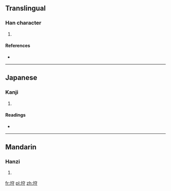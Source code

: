 ==Translingual==

===Han character===
{{Han char|rn=32|rad=土|as=06|sn=9|four=|canj=土十木戈 (GJDI)|ids=⿰[[土]][[守]]}}

# {{defn|Han|sort=土06}}

====References====
* {{Han ref|kx=0228.291|dkj=05082|dj=0464.320|hdz=10442.030|uh=57A8|ud=22440}}

----

==Japanese==

===Kanji===
{{ja-kanji|grade=|rs=土06}}

# {{defn|lang=ja|sort=土06}}

====Readings====
* {{ja-readings|on=[[しゅ]] (shu), [[す]] (su)|kun=[[まもおる]] (mamooru), [[もり]] (mori), [[かみ]] (kami)}}

----

==Mandarin==

===Hanzi===
{{cmn-hanzi|pin=[[diàn]] ([[dian4]]), [[shǒu]] ([[shou3]])|wg=tien<sup>4</sup>, shou<sup>3</sup>}}

# {{defn|lang=cmn|sort=土06}}

[[fr:垨]]
[[pl:垨]]
[[zh:垨]]